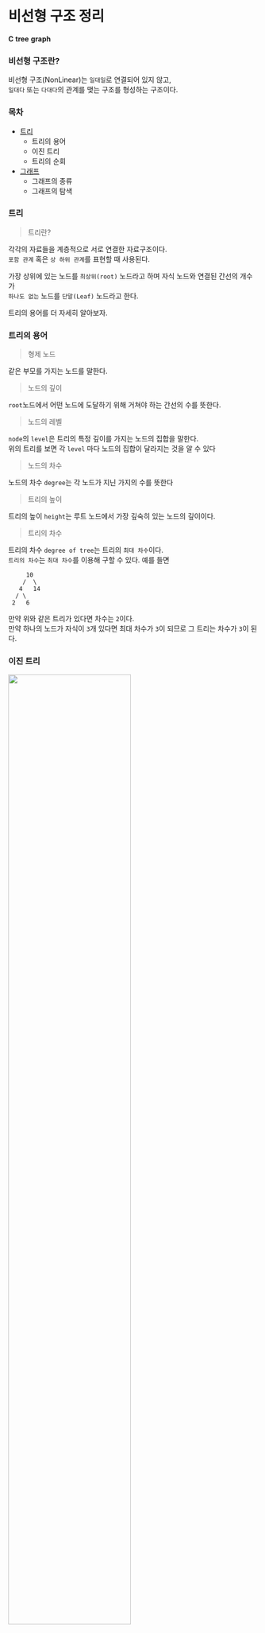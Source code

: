 # 비선형 구조 정리
**C** **tree** **graph**

### 비선형 구조란?
비선형 구조(NonLinear)는 `일대일`로 연결되어 있지 않고,   
`일대다` 또는 `다대다`의 관계를 맺는 구조를 형성하는 구조이다.

### 목차

- [트리](#tree)
  - 트리의 용어
  - 이진 트리
  - 트리의 순회
- [그래프](#graph)
  - 그래프의 종류
  - 그래프의 탐색


<h3 id="tree">트리</h3>

> 트리란?  

각각의 자료들을 계층적으로 서로 연결한 자료구조이다.  
`포함 관계` 혹은 `상 하위 관계`를 표현할 때 사용된다.

가장 상위에 있는 노드를 `최상위(root)` 노드라고 하며
자식 노드와 연결된 간선의 개수가  
`하나도 없는` 노드를 `단말(Leaf)` 노드라고 한다.

트리의 용어를 더 자세히 알아보자.  

### 트리의 용어  

> 형제 노드

같은 부모를 가지는 노드를 말한다. 

> 노드의 깊이

`root`노드에서 어떤 노드에 도달하기 위해 거쳐야 하는 간선의 수를 
뜻한다.    

> 노드의 레벨 

`node`의 `level`은 트리의 특정 깊이를 가지는 노드의 집합을 말한다.  
위의 트리를 보면 각 `level` 마다 노드의 집합이 달라지는 것을 알 수 있다 

> 노드의 차수 

노드의 차수 `degree`는 각 노드가 지닌 가지의 수를 뜻한다  

> 트리의 높이

트리의 높이 `height`는 루트 노드에서 가장 깊숙히 있는 노드의 깊이이다.

> 트리의 차수

트리의 차수 `degree of tree`는 트리의 `최대 차수`이다.    
`트리의 차수`는 `최대 차수`를 이용해 구할 수 있다.  예를 들면

```text
     10
    /  \
   4   14
  / \
 2   6
```
만약 위와 같은 트리가 있다면 차수는 `2`이다.  
만약 하나의 노드가 자식이 `3`개 있다면 최대 차수가 `3`이 되므로 그 트리는 차수가 `3`이 된다.

### 이진 트리

<img src="https://user-images.githubusercontent.com/45661217/146921745-96f811bd-7ee1-4201-95b7-ecc674a6fadb.png" width="70%"></img>

다음 그림과 같이 모든 노드의 차수가 `2 이하인 트리`를 `이진 트리` 라고 한다.  

> 이진 트리의 성질

이진 트리에서 노드의 개수를 `n`개로 정의하였을 때, 간선의 개수는 항상 `n-1`개를 가진다.  
또, 높이가 `h`일때 노드의 최소 개수는 `h`개 이며, 최대 개수는 `2^h-1`개로 정의 할 수 있다.  

### 이진 트리의 종류

> 포화 이진 트리

모든 레벨에 노드가 완전히 찬 트리를 `포화 이진 트리`라고 한다.  
포화 이진 트리에서 최대 레벨 수를 `k`라고 한다면 전체 노드의 수는 `2^k-1`로 쉽게 구할 수 있다
```text
// 포화 이진 트리

      10   
     /  \
    4    14
   / \   / \
  2  6  5   7
```

> 완전 이진 트리

높이가 `h`인 트리에서 레벨 `h-1`까지 모든 노드가 채워져 있고 마지막 레벨에서는 노드가 왼쪽에서 오른쪽으로
저장된 구조를 `완전 이진 트리`라고 한다.   
모든 포화 이진트리는 완전 이진 트리이다.  

```text
// 완전 이진 트리

      10   
     /  \
    4   14
   / \      
  2   6      
```

> 편향 이진 트리

각 노드가 왼쪽 혹은 오른쪽으로 치우쳐 있는 구조를 `편향 이진 트리`라고 한다.  
```text
// 편향 이진 트리

      10
     /  
    4   
   / 
  2   
```

### 이진 트리의 순회

이진 트리를 출력할 때나 값을 읽을 때 한번씩 차례대로 방문해야한다.  
이진 트리를 방문하는 방법으로는 세가지 방법이 있다.

```text
      10   
     /  \
    4    14
   / \   / \
  2  6  5   7
```
> 전위 순회

`root`노드 -> 왼쪽 서브 트리 -> 오른쪽 서브 트리 순서  
10 -> 4 -> 2 -> 6 -> 14 -> 5 -> 7  

> 중위 순회

왼쪽 서브 트리 -> `root`노드 -> 오른쪽 서브 트리 순서  
2 -> 4 -> 6 -> 10 -> 5 -> 14 -> 7

> 후위 순회

왼쪽 서브 트리 -> 오른쪽 서브 트리 -> `root`노드 순서  
2 -> 6 -> 4 -> 5 -> 7 -> 14 -> 10

### 트리의 구현

> 배열을 이용한 트리의 구현

배열을 이용한 트리의 구현은 간단하다

```text
      1  
    /   \
   2     3
  / \   /  \
 4   5 6    7
```
트리의 `index`가 이렇게 있다면 왼쪽 아래 노드의 `index`는 `index*2` 오른쪽 아래는 `index*2+1`로 접근할 수 있다.       

> 연결 리스트를 활용한 트리의 구현

하나의 노드는 왼쪽 서브 트리의 주소를 갖는 `left`   
오른쪽 서브 트리의 주소를 갖는 `right`가 존재하고 `data`로 노드의 값을 갖는다


```c
typedef struct treeNode{
	char data;
	struct treeNode *left;
	struct treeNode *right;
} treeNode;
```

구조체는 이런 형식으로 구성된다

<h3 id="graph">그래프</h3>

> 그래프란? 

그래프는 `정점`과 `간선`으로 이루어진 자료구조이다    
그래프 에서 자료가 저장되어 있는 각 노드를 `정점(vertax)`이라고 한다.  
이러한 정점을 연결하는 링크를 `간선(edge)`이라고 한다.  

> `트리`는 계층형 구조를 표현 하는 자료구조라면   
`그래프`는 트리로 표현하기 어려운 관계를 나타낼 수 있다. 

### 그래프의 종류

![그래프의 종류](https://user-images.githubusercontent.com/45661217/147653444-73a741ad-e9b4-45e6-8498-6eb783f4830e.png)  
그래프는 크게 무방향 그래프, 방향 그래프, 완전 그래프, 가중치 그래프로 나뉜다.

> 무방향 그래프

정점과 정점을 잇는 간선이 방향을 가지지 않는 그래프를 말한다.

> 방향 그래프

무방향 그래프와 반대로 그래프를 구성하고 있는 정점 사이에 간선이 방향성을 가지는 그래프를 방향 그래프라고 한다.

> 완전 그래프

그래프 내의 모든 정점이 서로 직접 연결되어 있는 형태의 그래프이다.

> 가중치 그래프

간선에 비용이나 길이와 같은 가중치를 수치로 부여하여 만든 그래프이다.

### 그래프의 탐색

그래프에서 연산을 수행하기 위해선 자료의 모든 정점을 한번씩 돌아야 하는데 이것을 그래프의 탐색 혹은 그래프의 순회라고 한다.

### 블로그를 마치며,
그래프 알고리즘은 나중에 시간나면 블로그로 올리겠다..    
내 블로그가 자료구조를 공부하는데 조금이나마 도움이 되었길 바란다 ㅎㅎ!  
질문은 댓글로 부탁드려용!! 감사합니다
